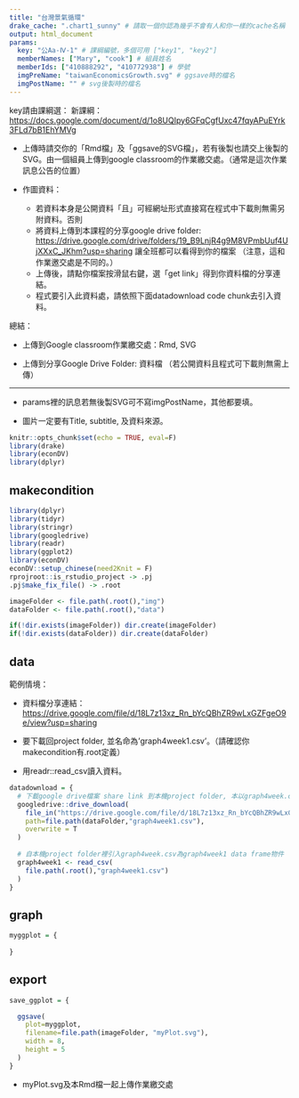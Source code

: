 ```yaml
---
title: "台灣景氣循環"
drake_cache: ".chart1_sunny" # 請取一個你認為幾乎不會有人和你一樣的cache名稱
output: html_document
params:
  key: "公Aa-Ⅳ-1" # 課綱編號，多個可用 ["key1", "key2"]
  memberNames: ["Mary", "cook"] # 組員姓名
  memberIds: ["410888292", "410772938"] # 學號
  imgPreName: "taiwanEconomicsGrowth.svg" # ggsave時的檔名
  imgPostName: "" # svg後製時的檔名
---
```


key請由課綱選：
新課綱：<https://docs.google.com/document/d/1o8UQIpy6GFqCgfUxc47fqyAPuEYrk3FLd7bB1EhYMVg>

  * 上傳時請交你的「Rmd檔」及「ggsave的SVG檔」，若有後製也請交上後製的SVG。由一個組員上傳到google classroom的作業繳交處。（通常是這次作業訊息公告的位置）
  
  * 作圖資料：
    * 若資料本身是公開資料「且」可經網址形式直接寫在程式中下載則無需另附資料。否則
    * 將資料上傳到本課程的分享google drive folder: <https://drive.google.com/drive/folders/19_B9LnjR4g9M8VPmbUuf4UjXXxC_JKhm?usp=sharing> 讓全班都可以看得到你的檔案 （注意，這和作業邀交處是不同的。）
    * 上傳後，請點你檔案按滑鼠右鍵，選「get link」得到你資料檔的分享連結。
    * 程式要引入此資料處，請依照下面datadownload code chunk去引入資料。
    
總結：

  * 上傳到Google classroom作業繳交處：Rmd, SVG
  
  * 上傳到分享Google Drive Folder: 資料檔 （若公開資料且程式可下載則無需上傳）
    
***
  
  * params裡的訊息若無後製SVG可不寫imgPostName，其他都要填。
  
  * 圖片一定要有Title, subtitle, 及資料來源。


```r
knitr::opts_chunk$set(echo = TRUE, eval=F)
library(drake)
library(econDV)
library(dplyr)

```

## makecondition

```r
library(dplyr)
library(tidyr)
library(stringr)
library(googledrive)
library(readr)
library(ggplot2)
library(econDV)
econDV::setup_chinese(need2Knit = F)
rprojroot::is_rstudio_project -> .pj
.pj$make_fix_file() -> .root

imageFolder <- file.path(.root(),"img")
dataFolder <- file.path(.root(),"data")

if(!dir.exists(imageFolder)) dir.create(imageFolder)
if(!dir.exists(dataFolder)) dir.create(dataFolder)
```

## data

範例情境： 

  * 資料檔分享連結：<https://drive.google.com/file/d/18L7z13xz_Rn_bYcQBhZR9wLxGZFgeO9e/view?usp=sharing>
  
  * 要下載回project folder, 並名命為'graph4week1.csv'。（請確認你makecondition有.root定義）
  
  * 用readr::read_csv讀入資料。

```r
datadownload = {
  # 下載google drive檔案 share link 到本機project folder, 本以graph4week.csv名稱儲存
  googledrive::drive_download(
    file_in("https://drive.google.com/file/d/18L7z13xz_Rn_bYcQBhZR9wLxGZFgeO9e/view?usp=sharing"),
    path=file.path(dataFolder,"graph4week1.csv"),
    overwrite = T
  )
  
  # 自本機project folder裡引入graph4week.csv為graph4week1 data frame物件
  graph4week1 <- read_csv(
    file.path(.root(),"graph4week1.csv")
  )
}

```


## graph

```r
myggplot = {
  
}
```

## export

```r
save_ggplot = {

  ggsave(
    plot=myggplot,
    filename=file.path(imageFolder, "myPlot.svg"),
    width = 8,
    height = 5
  )
}
```

  * myPlot.svg及本Rmd檔一起上傳作業繳交處
